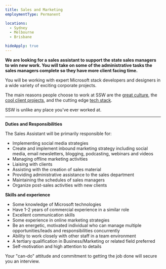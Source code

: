 ```yaml
---
title: Sales and Marketing
employmentType: Permanent

locations: 
  - Sydney
  - Melbourne
  - Brisbane

hideApply: true
---
```

        
**We are looking for a sales assistant to support the state sales managers to win new work. You will take on some of the administrative tasks the sales managers complete so they have more client facing time.**


You will be working with expert Microsoft stack developers and designers in a wide variety of exciting corporate projects.  


 The main reasons people choose to work at SSW are the [great culture](https://www.ssw.com.au/ssw/Company/Culture), the [cool client projects](https://www.ssw.com.au/ssw/Company/Clients), and the cutting edge [tech stack](https://www.ssw.com.au/ssw/Consulting/Default.aspx).  


 SSW is unlike any place you've ever worked at.




---


**Duties and Responsibilities**


The Sales Assistant will be primarily responsible for:


* Implementing social media strategies
* Create and implement inbound marketing strategy including social media, email newsletters, blogging, podcasting, webinars and videos
* Managing offline marketing activities
* Liaising with clients
* Assisting with the creation of sales material
* Providing administrative assistance to the sales department
* Maintaining the schedules of sales managers
* Organize post-sales activities with new clients


**Skills and experience**


* Some knowledge of Microsoft technologies
* Have 1-2 years of commercial experience in a similar role
* Excellent communication skills
* Some experience in online marketing strategies
* Be an energetic, motivated individual who can manage multiple opportunities/leads and responsibilities concurrently
* Ability to work closely with other staff in a team environment
* A tertiary qualification in Business/Marketing or related field preferred
* Self-motivation and high attention to details


Your "can-do" attitude and commitment to getting the job done will secure you an interview.


